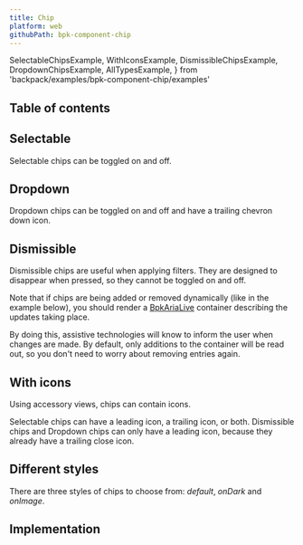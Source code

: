 ```yaml
---
title: Chip
platform: web
githubPath: bpk-component-chip
---
```




  SelectableChipsExample,
  WithIconsExample,
  DismissibleChipsExample,
  DropdownChipsExample,
  AllTypesExample,
} from 'backpack/examples/bpk-component-chip/examples'

## Table of contents

## Selectable

Selectable chips can be toggled on and off.

<PresentationBlock>
  <SelectableChipsExample />
</PresentationBlock>

## Dropdown

Dropdown chips can be toggled on and off and have a trailing chevron down icon.

<PresentationBlock>
  <DropdownChipsExample />
</PresentationBlock>

## Dismissible

Dismissible chips are useful when applying filters. They are designed to disappear when pressed, so they cannot be toggled on and off.

Note that if chips are being added or removed dynamically (like in the example below), you should render a [BpkAriaLive](/components/aria-live) container describing the updates taking place.

By doing this, assistive technologies will know to inform the user when changes are made. By default, only additions to the container will be read out, so you don't need to worry about removing entries again.

<PresentationBlock>
  <DismissibleChipsExample />
</PresentationBlock>

## With icons

Using accessory views, chips can contain icons.

Selectable chips can have a leading icon, a trailing icon, or both. Dismissible chips and Dropdown chips can only have a leading icon, because they already have a trailing close icon.

<PresentationBlock>
  <WithIconsExample />
</PresentationBlock>

## Different styles

There are three styles of chips to choose from: _default_, _onDark_ and _onImage_.

<PresentationBlock>
  <AllTypesExample />
</PresentationBlock>


## Implementation

<Readme />
